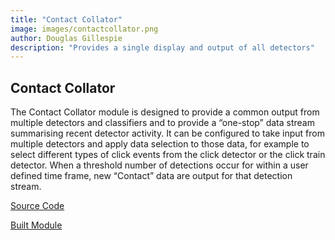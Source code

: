 ```yaml
---
title: "Contact Collator"
image: images/contactcollator.png
author: Douglas Gillespie
description: "Provides a single display and output of all detectors"
---
```


## Contact Collator

The Contact Collator module is designed to provide a common output from multiple detectors and classifiers and to provide a “one-stop” data stream summarising recent detector activity. It can be configured to take input from multiple detectors and apply data selection to those data, for example to select different types of click events from the click detector or the click train detector. When a threshold number of detections occur for within a user defined time frame, new “Contact” data are output for that detection stream.

[Source Code](https://github.com/douggillespie/ContactCollator)

[Built Module](https://github.com/douggillespie/ContactCollator/releases/tag/V1.5)
